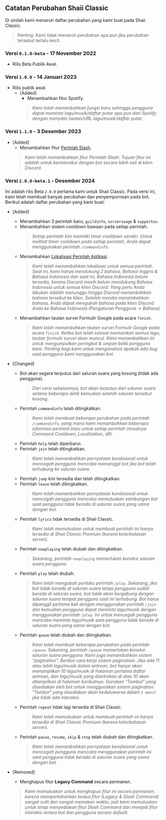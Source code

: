 ## Catatan Perubahan Shaii Classic
Di sinilah kami menaruh daftar perubahan yang kami buat pada Shaii Classic.
> Penting: Kami tidak menaruh perubahan apa pun jika perubahan tersebut terlalu kecil.

### Versi `0.1.0-beta` - 17 November 2022
- Rilis Beta Publik Awal.

### Versi `1.0.0` - 14 Januari 2023
- Rilis publik awal.
  - [Added]
    - Menambahkan fitur Spotify.
    > *Kami telah menambahkan fungsi baru sehingga pengguna dapat meminta lagu/musik/daftar putar apa pun dari Spotify dengan menyalin tautan/URL lagu/musik/daftar putar.*

### Versi `1.1.0` - 3 Desember 2023
  - [Added]
    - Menambahkan fitur [Perintah Slash](https://discord.com/developers/docs/interactions/application-commands).
    > *Kami telah menambahkan fitur Perintah Slash. Tujuan fitur ini adalah untuk berinteraksi dengan bot secara lebih asli di klien Discord.*

### Versi `2.0.0-beta.1` - Desember 2024
Ini adalah rilis Beta `2.0.0` pertama kami untuk Shaii Classic. Pada versi ini, kami telah membuat banyak perubahan dan penyempurnaan pada bot. Berikut adalah daftar perubahan yang kami buat:
  - [Added]
    - Menambahkan 3 perintah baru, `guildinfo`, `serverusage` & `supportus`.
    - Menambahkan sistem cooldown bawaan pada setiap perintah.
      > *Setiap perintah kini memiliki timer cooldown sendiri. Untuk melihat timer cooldown pada setiap perintah, Anda dapat menggunakan perintah `/commandinfo`.*
    - Menambahkan [Lokalisasi Perintah Aplikasi](https://discord.com/developers/docs/interactions/application-commands#localization).
      > *Kami telah menambahkan lokalisasi untuk semua perintah. Saat ini, kami hanya mendukung 2 bahasa, Bahasa Inggris & Bahasa Indonesia dan saat ini, Bahasa Indonesia belum tersedia, karena Discord masih belum mendukung Bahasa Indonesia untuk semua klien Discord. Yang perlu Anda lakukan adalah menunggu hingga Discord menambahkan bahasa tersebut ke klien. Setelah mereka menambahkan bahasa, Anda dapat mengubah bahasa pada klien Discord Anda ke Bahasa Indonesia (Pengaturan Pengguna -> Bahasa).*
    - Menambahkan tautan survei Formulir Google pada acara `finish`.
      > *Kami telah menambahkan tautan survei Formulir Google pada acara `finish`. Ketika bot telah selesai memainkan semua lagu, tautan formulir survei akan muncul. Kami menambahkan ini untuk mengumpulkan peringkat & umpan balik pengguna kami. Penting bagi kami untuk menganalisis apakah ada bug saat pengguna kami menggunakan bot.*

  - [Changed]
    - Bot akan segera terputus dari saluran suara yang kosong (tidak ada pengguna).
      > *Dari versi sebelumnya, bot akan terputus dari saluran suara selama beberapa detik kemudian setelah saluran tersebut kosong.*
    - Perintah `commandinfo` telah ditingkatkan.
      > *Kami telah membuat beberapa perubahan pada perintah `/commandinfo`, yang mana kami menambahkan beberapa informasi perintah baru untuk setiap perintah (misalnya Command Cooldown, Localization, dll).*
    - Perintah `help` telah diperbarui.
    - Perintah `join` telah ditingkatkan.
      > *Kami telah menambahkan pernyataan kondisional untuk mencegah pengguna mencoba memanggil bot jika bot telah terhubung ke saluran suara.*
    - Perintah `jump` kini tersedia dan telah ditingkatkan.
    - Perintah `leave` telah ditingkatkan.
      > *Kami telah menambahkan pernyataan kondisional untuk mencegah pengguna mencoba memutuskan sambungan bot saat pengguna tidak berada di saluran suara yang sama dengan bot.*
    - Perintah `lyrics` tidak tersedia di Shaii Classic.
      > *Kami telah memutuskan untuk membuat perintah ini hanya tersedia di Shaii Classic Premium (karena keterbatasan server).*
    - Perintah `nowplaying` telah diubah dan ditingkatkan.
      > *Sekarang, perintah `nowplaying` memerlukan koneksi saluran suara pengguna.*
    - Perintah `play` telah diubah.
      > *Kami telah mengubah perilaku perintah `/play`. Sekarang, jika bot tidak berada di saluran suara tetapi pengguna sudah berada di saluran suara, bot tidak akan bergabung dengan saluran suara tempat pengguna saat ini terhubung. Bot harus dipanggil pertama kali dengan menggunakan perintah `/join` dan kemudian pengguna dapat meminta lagu/musik dengan menggunakan perintah `/play`. Ini untuk mencegah pengguna mencoba meminta lagu/musik saat pengguna tidak berada di saluran suara yang sama dengan bot.*
    - Perintah `queue` telah diubah dan ditingkatkan.
      > *Kami telah membuat beberapa perubahan pada perintah `/queue`. Sekarang, perintah `/queue` memerlukan koneksi saluran suara pengguna. Kami juga menambahkan sistem "pagination". Berikut cara kerja sistem pagination: Jika ada 11 atau lebih lagu/musik dalam antrean, bot hanya akan menampilkan 10 lagu/musik di halaman pertama daftar antrean, dan lagu/musik yang diantrekan di atas 10 akan ditampilkan di halaman berikutnya. Gunakan "Tombol" yang disediakan oleh bot untuk menggunakan sistem pagination. "Tombol" yang disediakan akan kedaluwarsa dalam `1 menit` jika tidak ada interaksi.*
    - Perintah `repeat` tidak lagi tersedia di Shaii Classic.
      > *Kami telah memutuskan untuk membuat perintah ini hanya tersedia di Shaii Classic Premium (karena keterbatasan server).*
    - Perintah `pause`, `resume`, `skip` & `stop` telah diubah dan ditingkatkan.
      > *Kami telah menambahkan pernyataan kondisional untuk mencegah pengguna mencoba menggunakan perintah ini saat pengguna tidak berada di saluran suara yang sama dengan bot.*

  - [Removed]
    - Menghapus fitur **Legacy Command** secara permanen.
    > *Kami memutuskan untuk menghapus fitur ini secara permanen, karena mempertahankan kedua fitur (Legacy & Slash Command) sangat sulit dan sangat memakan waktu, jadi kami memutuskan untuk tetap menyediakan fitur Slash Command dan menjadi fitur interaksi antara bot dan pengguna secara default.*